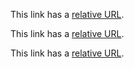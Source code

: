 This link has a [relative URL](./include-string.mdx).

This link has a [relative URL](../includes/include-string.mdx).

This link has a [relative URL](include-string.mdx).